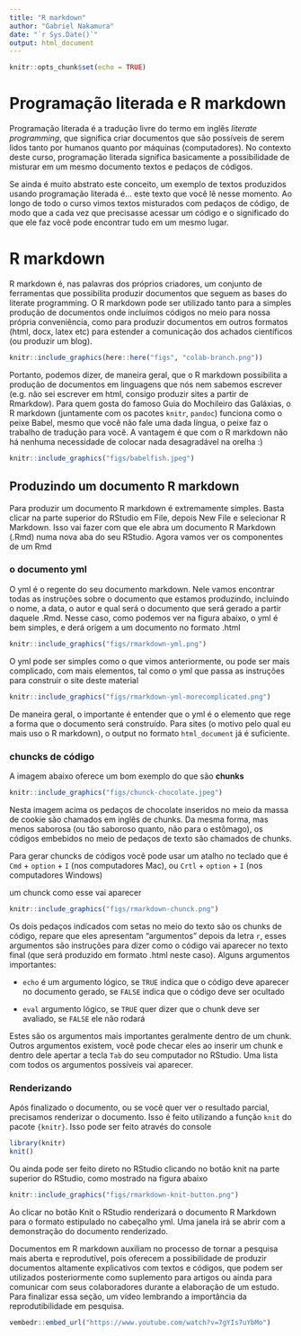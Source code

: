 ```yaml
---
title: "R markdown"
author: "Gabriel Nakamura"
date: "`r Sys.Date()`"
output: html_document
---
```


```r
knitr::opts_chunk$set(echo = TRUE)
```

# Programação literada e R markdown

Programação literada é a tradução livre do termo em inglês *literate programming*, que significa criar documentos que são possíveis de serem lidos tanto por humanos quanto por máquinas (computadores). No contexto deste curso, programação literada significa basicamente a possibilidade de misturar em um mesmo documento textos e pedaços de códigos.

Se ainda é muito abstrato este conceito, um exemplo de textos produzidos usando programação literada é... este texto que você lê nesse momento. Ao longo de todo o curso vimos textos misturados com pedaços de código, de modo que a cada vez que precisasse acessar um código e o significado do que ele faz você pode encontrar tudo em um mesmo lugar.

# R markdown 

R markdown é, nas palavras dos próprios criadores, um conjunto de ferramentas que possibilita produzir documentos que seguem as bases do literate programming. O R markdown pode ser utilizado tanto para a simples produção de documentos onde incluímos códigos no meio para nossa própria conveniência, como para produzir documentos em outros formatos (html, docx, latex etc) para estender a comunicação dos achados científicos (ou produzir um blog).

```r
knitr::include_graphics(here::here("figs", "colab-branch.png"))
```

Portanto, podemos dizer, de maneira geral, que o R markdown possibilita a produção de documentos em linguagens que nós nem sabemos escrever (e.g. não sei escrever em html, consigo produzir sites a partir de Rmarkdow). Para quem gosta do famoso Guia do Mochileiro das Galáxias, o R markdown (juntamente com os pacotes `knitr`, `pandoc`) funciona como o peixe Babel, mesmo que você não fale uma dada língua, o peixe faz o trabalho de tradução para você. A vantagem é que com o R markdown não há nenhuma necessidade de colocar nada desagradável na orelha :)

```r
knitr::include_graphics("figs/babelfish.jpeg")
```

## Produzindo um documento R markdown

Para produzir um documento R markdown é extremamente simples. Basta clicar na parte superior do RStudio em File, depois New File e selecionar R Markdown. Isso vai fazer com que ele abra um documento R Markdown (.Rmd) numa nova aba do seu RStudio. Agora vamos ver os componentes de um Rmd

### o documento yml

O yml é o regente do seu documento markdown. Nele vamos encontrar todas as instruções sobre o documento que estamos produzindo, incluindo o nome, a data, o autor e qual será o documento que será gerado a partir daquele .Rmd. Nesse caso, como podemos ver na figura abaixo, o yml é bem simples, e derá origem a um documento no formato .html

```r
knitr::include_graphics("figs/rmarkdown-yml.png")
```

O yml pode ser simples como o que vimos anteriormente, ou pode ser mais complicado, com mais elementos, tal como o yml que passa as instruções para construir o site deste material

```r
knitr::include_graphics("figs/rmarkdown-yml-morecomplicated.png")
```

De maneira geral, o importante é entender que o yml é o elemento que rege a forma que o documento será construído. Para sites (o motivo pelo qual eu mais uso o R markdown), o output no formato `html_document` já é suficiente.

### chuncks de código

A imagem abaixo oferece um bom exemplo do que são **chunks**

```r
knitr::include_graphics("figs/chunck-chocolate.jpeg")
```

Nesta imagem acima os pedaços de chocolate inseridos no meio da massa de cookie são chamados em inglês de chunks. Da mesma forma, mas menos saborosa (ou tão saboroso quanto, não para o estômago), os códigos embebidos no meio de pedaços de texto são chamados de chunks. 

Para gerar chuncks de códigos você pode usar um atalho no teclado que é `Cmd` + `option` + `I` (nos computadores Mac), ou `Crtl` + `option` + `I` (nos computadores Windows)

um chunck como esse vai aparecer

```r
knitr::include_graphics("figs/rmarkdown-chunck.png")
```

Os dois pedaços indicados com setas no meio do texto são os chunks de código, repare que eles apresentam "argumentos" depois da letra `r`, esses argumentos são instruções para dizer como o código vai aparecer no texto final (que será produzido em formato .html neste caso). Alguns argumentos importantes:

- `echo` é um argumento lógico, se `TRUE` indica que o código deve aparecer no documento gerado, se `FALSE` indica que o código deve ser ocultado

- `eval` argumento lógico, se `TRUE` quer dizer que o chunk deve ser avaliado, se `FALSE` ele não rodará

Estes são os argumentos mais importantes geralmente dentro de um chunk. Outros argumentos existem, você pode checar eles ao inserir um chunk e dentro dele apertar a tecla `Tab` do seu computador no RStudio. Uma lista com todos os argumentos possíveis vai aparecer.

### Renderizando 

Após finalizado o documento, ou se você quer ver o resultado parcial, precisamos renderizar o documento. Isso é feito utilizando a função `knit` do pacote `{knitr}`. Isso pode ser feito através do console

```r
library(knitr)
knit()
```

Ou ainda pode ser feito direto no RStudio clicando no botão knit na parte superior do RStudio, como mostrado na figura abaixo

```r
knitr::include_graphics("figs/rmarkdown-knit-button.png")
```

Ao clicar no botão Knit o RStudio renderizará o documento R Markdown para o formato estipulado no cabeçalho yml. Uma janela irá se abrir com a demonstração do documento renderizado.

Documentos em R markdown auxiliam no processo de tornar a pesquisa mais aberta e reprodutível, pois oferecem a possibilidade de produzir documentos altamente explicativos com textos e códigos, que podem ser utilizados posteriormente como suplemento para artigos ou ainda para comunicar com seus colaboradores durante a elaboração de um estudo. Para finalizar essa seção, um vídeo lembrando a importância da reprodutibilidade em pesquisa.

```r
vembedr::embed_url("https://www.youtube.com/watch?v=7gYIs7uYbMo")
```


